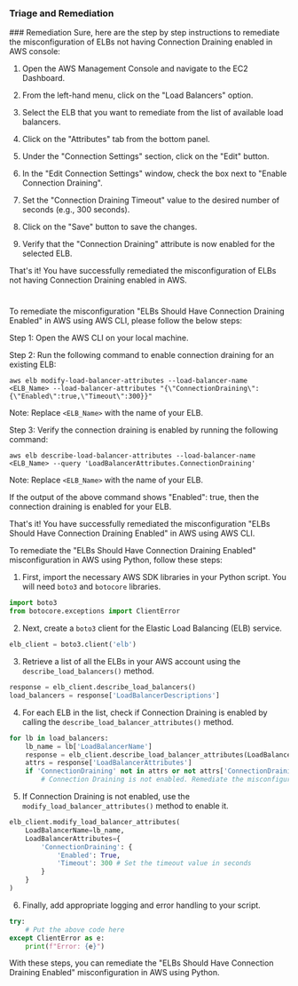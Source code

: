 
### Triage and Remediation
<Tabs>
<Tab title='Remediation'>
### Remediation

<AccordionGroup>
<Accordion title='Using Console' defaultOpen='true'>
Sure, here are the step by step instructions to remediate the misconfiguration of ELBs not having Connection Draining enabled in AWS console:

1. Open the AWS Management Console and navigate to the EC2 Dashboard.

2. From the left-hand menu, click on the "Load Balancers" option.

3. Select the ELB that you want to remediate from the list of available load balancers.

4. Click on the "Attributes" tab from the bottom panel.

5. Under the "Connection Settings" section, click on the "Edit" button.

6. In the "Edit Connection Settings" window, check the box next to "Enable Connection Draining".

7. Set the "Connection Draining Timeout" value to the desired number of seconds (e.g., 300 seconds).

8. Click on the "Save" button to save the changes.

9. Verify that the "Connection Draining" attribute is now enabled for the selected ELB.

That's it! You have successfully remediated the misconfiguration of ELBs not having Connection Draining enabled in AWS.

#
</Accordion>

<Accordion title='Using CLI'>
To remediate the misconfiguration "ELBs Should Have Connection Draining Enabled" in AWS using AWS CLI, please follow the below steps:

Step 1: Open the AWS CLI on your local machine.

Step 2: Run the following command to enable connection draining for an existing ELB:

```
aws elb modify-load-balancer-attributes --load-balancer-name <ELB_Name> --load-balancer-attributes "{\"ConnectionDraining\":{\"Enabled\":true,\"Timeout\":300}}"
```

Note: Replace `<ELB_Name>` with the name of your ELB.

Step 3: Verify the connection draining is enabled by running the following command:

```
aws elb describe-load-balancer-attributes --load-balancer-name <ELB_Name> --query 'LoadBalancerAttributes.ConnectionDraining'
```

Note: Replace `<ELB_Name>` with the name of your ELB.

If the output of the above command shows "Enabled": true, then the connection draining is enabled for your ELB.

That's it! You have successfully remediated the misconfiguration "ELBs Should Have Connection Draining Enabled" in AWS using AWS CLI.
</Accordion>

<Accordion title='Using Python'>
To remediate the "ELBs Should Have Connection Draining Enabled" misconfiguration in AWS using Python, follow these steps:

1. First, import the necessary AWS SDK libraries in your Python script. You will need `boto3` and `botocore` libraries.

```python
import boto3
from botocore.exceptions import ClientError
```

2. Next, create a `boto3` client for the Elastic Load Balancing (ELB) service.

```python
elb_client = boto3.client('elb')
```

3. Retrieve a list of all the ELBs in your AWS account using the `describe_load_balancers()` method.

```python
response = elb_client.describe_load_balancers()
load_balancers = response['LoadBalancerDescriptions']
```

4. For each ELB in the list, check if Connection Draining is enabled by calling the `describe_load_balancer_attributes()` method.

```python
for lb in load_balancers:
    lb_name = lb['LoadBalancerName']
    response = elb_client.describe_load_balancer_attributes(LoadBalancerName=lb_name)
    attrs = response['LoadBalancerAttributes']
    if 'ConnectionDraining' not in attrs or not attrs['ConnectionDraining']['Enabled']:
        # Connection Draining is not enabled. Remediate the misconfiguration.
```

5. If Connection Draining is not enabled, use the `modify_load_balancer_attributes()` method to enable it.

```python
elb_client.modify_load_balancer_attributes(
    LoadBalancerName=lb_name,
    LoadBalancerAttributes={
        'ConnectionDraining': {
            'Enabled': True,
            'Timeout': 300 # Set the timeout value in seconds
        }
    }
)
```

6. Finally, add appropriate logging and error handling to your script.

```python
try:
    # Put the above code here
except ClientError as e:
    print(f"Error: {e}")
```

With these steps, you can remediate the "ELBs Should Have Connection Draining Enabled" misconfiguration in AWS using Python.
</Accordion>

</AccordionGroup>
</Tab>
</Tabs>
